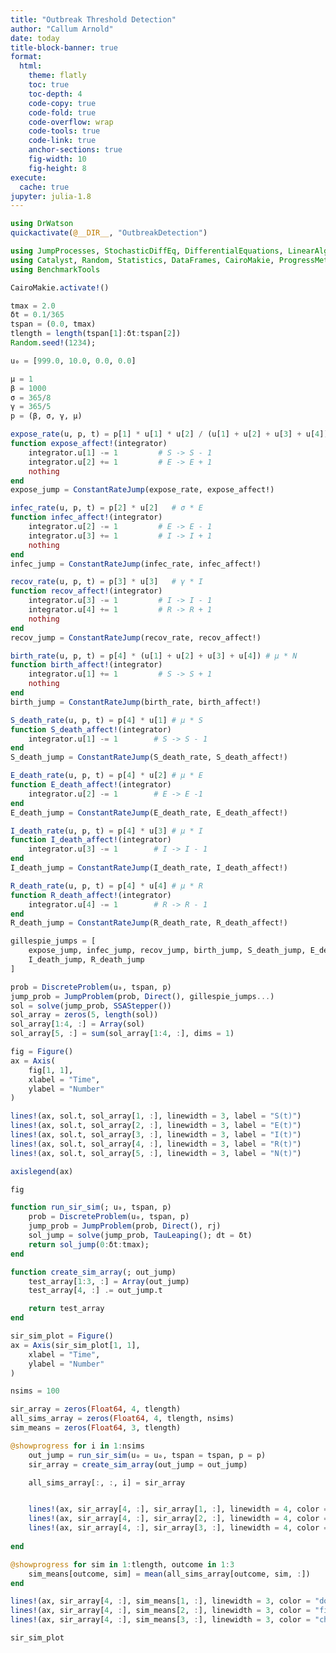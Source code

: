 ```yaml
---
title: "Outbreak Threshold Detection"
author: "Callum Arnold"
date: today
title-block-banner: true
format:
  html:
    theme: flatly
    toc: true
    toc-depth: 4
    code-copy: true
    code-fold: true
    code-overflow: wrap
    code-tools: true
    code-link: true
    anchor-sections: true
    fig-width: 10
    fig-height: 8
execute:
  cache: true
jupyter: julia-1.8
---
```


```julia
using DrWatson
quickactivate(@__DIR__, "OutbreakDetection")
```

```julia
using JumpProcesses, StochasticDiffEq, DifferentialEquations, LinearAlgebra
using Catalyst, Random, Statistics, DataFrames, CairoMakie, ProgressMeter
using BenchmarkTools

CairoMakie.activate!()
```

```julia
tmax = 2.0
δt = 0.1/365
tspan = (0.0, tmax)
tlength = length(tspan[1]:δt:tspan[2])
Random.seed!(1234);

u₀ = [999.0, 10.0, 0.0, 0.0]

μ = 1
β = 1000
σ = 365/8
γ = 365/5
p = (β, σ, γ, μ)
```

```julia
expose_rate(u, p, t) = p[1] * u[1] * u[2] / (u[1] + u[2] + u[3] + u[4])  # β * S * I / N
function expose_affect!(integrator)
    integrator.u[1] -= 1         # S -> S - 1
    integrator.u[2] += 1         # E -> E + 1
    nothing
end
expose_jump = ConstantRateJump(expose_rate, expose_affect!)

infec_rate(u, p, t) = p[2] * u[2]   # σ * E
function infec_affect!(integrator)
    integrator.u[2] -= 1         # E -> E - 1
    integrator.u[3] += 1         # I -> I + 1
    nothing
end
infec_jump = ConstantRateJump(infec_rate, infec_affect!)

recov_rate(u, p, t) = p[3] * u[3]   # γ * I
function recov_affect!(integrator)
    integrator.u[3] -= 1         # I -> I - 1
    integrator.u[4] += 1         # R -> R + 1
    nothing
end
recov_jump = ConstantRateJump(recov_rate, recov_affect!)

birth_rate(u, p, t) = p[4] * (u[1] + u[2] + u[3] + u[4]) # μ * N
function birth_affect!(integrator)
    integrator.u[1] += 1         # S -> S + 1
    nothing
end
birth_jump = ConstantRateJump(birth_rate, birth_affect!)

S_death_rate(u, p, t) = p[4] * u[1] # μ * S
function S_death_affect!(integrator)
    integrator.u[1] -= 1        # S -> S - 1
end
S_death_jump = ConstantRateJump(S_death_rate, S_death_affect!)

E_death_rate(u, p, t) = p[4] * u[2] # μ * E
function E_death_affect!(integrator)
    integrator.u[2] -= 1        # E -> E -1
end
E_death_jump = ConstantRateJump(E_death_rate, E_death_affect!)

I_death_rate(u, p, t) = p[4] * u[3] # μ * I
function I_death_affect!(integrator)
    integrator.u[3] -= 1        # I -> I - 1
end
I_death_jump = ConstantRateJump(I_death_rate, I_death_affect!)

R_death_rate(u, p, t) = p[4] * u[4] # μ * R
function R_death_affect!(integrator)
    integrator.u[4] -= 1        # R -> R - 1 
end
R_death_jump = ConstantRateJump(R_death_rate, R_death_affect!)

gillespie_jumps = [
    expose_jump, infec_jump, recov_jump, birth_jump, S_death_jump, E_death_jump,
    I_death_jump, R_death_jump
]
```

```julia
prob = DiscreteProblem(u₀, tspan, p)
jump_prob = JumpProblem(prob, Direct(), gillespie_jumps...)
sol = solve(jump_prob, SSAStepper())
sol_array = zeros(5, length(sol))
sol_array[1:4, :] = Array(sol)
sol_array[5, :] = sum(sol_array[1:4, :], dims = 1)
```

```julia
fig = Figure()
ax = Axis(
    fig[1, 1],
    xlabel = "Time",
    ylabel = "Number"
)

lines!(ax, sol.t, sol_array[1, :], linewidth = 3, label = "S(t)")
lines!(ax, sol.t, sol_array[2, :], linewidth = 3, label = "E(t)")
lines!(ax, sol.t, sol_array[3, :], linewidth = 3, label = "I(t)")
lines!(ax, sol.t, sol_array[4, :], linewidth = 3, label = "R(t)")
lines!(ax, sol.t, sol_array[5, :], linewidth = 3, label = "N(t)")

axislegend(ax)

fig
```

```julia
function run_sir_sim(; u₀, tspan, p)
    prob = DiscreteProblem(u₀, tspan, p)
    jump_prob = JumpProblem(prob, Direct(), rj)
    sol_jump = solve(jump_prob, TauLeaping(); dt = δt)
    return sol_jump(0:δt:tmax);
end
```

```julia
function create_sim_array(; out_jump)
    test_array[1:3, :] = Array(out_jump)
    test_array[4, :] .= out_jump.t

    return test_array
end
```

```julia
sir_sim_plot = Figure()
ax = Axis(sir_sim_plot[1, 1],
    xlabel = "Time",
    ylabel = "Number"
)

nsims = 100

sir_array = zeros(Float64, 4, tlength)
all_sims_array = zeros(Float64, 4, tlength, nsims)
sim_means = zeros(Float64, 3, tlength)

@showprogress for i in 1:nsims
    out_jump = run_sir_sim(u₀ = u₀, tspan = tspan, p = p)
    sir_array = create_sim_array(out_jump = out_jump)

    all_sims_array[:, :, i] = sir_array


    lines!(ax, sir_array[4, :], sir_array[1, :], linewidth = 4, color = ("dodgerblue4", 0.01))
    lines!(ax, sir_array[4, :], sir_array[2, :], linewidth = 4, color = ("firebrick3", 0.01))
    lines!(ax, sir_array[4, :], sir_array[3, :], linewidth = 4, color = ("chocolate2", 0.01)) 
    
end

@showprogress for sim in 1:tlength, outcome in 1:3
    sim_means[outcome, sim] = mean(all_sims_array[outcome, sim, :])
end

lines!(ax, sir_array[4, :], sim_means[1, :], linewidth = 3, color = "dodgerblue4")
lines!(ax, sir_array[4, :], sim_means[2, :], linewidth = 3, color = "firebrick3")
lines!(ax, sir_array[4, :], sim_means[3, :], linewidth = 3, color = "chocolate2")

sir_sim_plot
```
